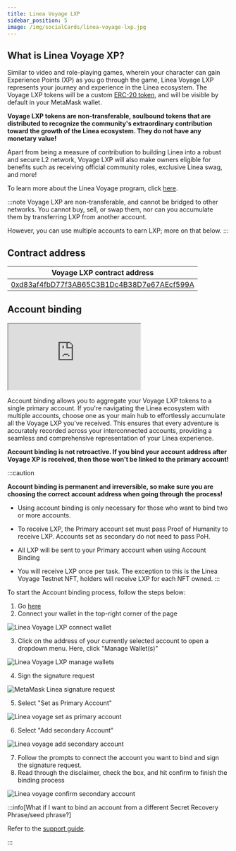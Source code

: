 ```yaml
---
title: Linea Voyage LXP
sidebar_position: 5
image: /img/socialCards/linea-voyage-lxp.jpg
---
```


## What is Linea Voyage XP?

Similar to video and role-playing games, wherein your character can gain Experience Points (XP) as
you go through the game, Linea Voyage LXP represents your journey and experience in the Linea
ecosystem.
The Voyage LXP tokens will be a custom
[ERC-20 token](https://ethereum.org/en/developers/docs/standards/tokens/erc-20/), and will be
visible by default in your MetaMask wallet.

**Voyage LXP tokens are non-transferable, soulbound tokens that are distributed to recognize the
community's extraordinary contribution toward the growth of the Linea ecosystem. They do not have
any monetary value!**

Apart from being a measure of contribution to building Linea into a robust and secure L2 network,
Voyage LXP will also make owners eligible for benefits such as receiving official community roles,
exclusive Linea swag, and more!

To learn more about the Linea Voyage program, click [here](https://support.linea.build/linea-voyage).

:::note
Voyage LXP are non-transferable, and cannot be bridged to other networks. You cannot buy, sell, or
swap them, nor can you accumulate them by transferring LXP from another account.

However, you can use multiple accounts to earn LXP; more on that below.
:::

## Contract address

| Voyage LXP contract address |
| --- |
| [0xd83af4fbD77f3AB65C3B1Dc4B38D7e67AEcf599A](https://lineascan.build/address/0xd83af4fbD77f3AB65C3B1Dc4B38D7e67AEcf599A) |

## Account binding

<div class="center-container">
    <div class="video-container">
      <iframe
        class="video-iframe"
        src="https://www.youtube.com/embed/qH5xRiXSMSg?si=k3TO5LpHUWaR-TbU"
        title="Linea Voyage LXP: Account Binding Guide"
        allow="accelerometer; autoplay; clipboard-write; encrypted-media; gyroscope; picture-in-picture; web-share"
        allowFullScreen></iframe>
    </div>
</div>

Account binding allows you to aggregate your Voyage LXP tokens to a single primary account.
If you're navigating the Linea ecosystem with multiple accounts, choose one as your main hub to
effortlessly accumulate all the Voyage LXP you've received.
This ensures that every adventure is accurately recorded across your interconnected accounts,
providing a seamless and comprehensive representation of your Linea experience.

**Account binding is not retroactive. If you bind your account address after Voyage XP is received,
then those won't be linked to the primary account!**

:::caution

**Account binding is permanent and irreversible, so make sure you are choosing the correct account address when going through the process!**

- Using account binding is only necessary for those who want to bind two or more accounts.

- To receive LXP, the Primary account set must pass Proof of Humanity to receive LXP. Accounts set as secondary do not need to pass PoH.

- All LXP will be sent to your Primary account when using Account Binding

- You will receive LXP once per task. The exception to this is the Linea Voyage Testnet NFT, holders will receive LXP for each NFT owned.
:::

To start the Account binding process, follow the steps below:

1. Go [here](https://linea.build/activations)
2. Connect your wallet in the top-right corner of the page

<div class="center-container">
  <div class="img-large">
    <img
      src="/img/article_images/Use_Linea/Linea_voyage_xp/Linea_Voyage_connect_wallet.png"
      alt="Linea Voyage LXP connect wallet"
    />
  </div>
</div>

3. Click on the address of your currently selected account to open a dropdown menu. Here, click
"Manage Wallet(s)"

<div class="center-container">
  <div class="img-large">
    <img
      src="/img/article_images/Use_Linea/Linea_voyage_xp/Linea_Voyage_manage_wallets.png"
      alt="Linea Voyage LXP manage wallets"
    />
  </div>
</div>

4. Sign the signature request

<div class="center-container">
  <div class="img-small">
    <img
      src="/img/article_images/Use_Linea/Linea_voyage_xp/Linea_Voyage_signature_request.png"
      alt="MetaMask Linea signature request"
    />
  </div>
</div>

5. Select "Set as Primary Account"

<div class="center-container">
  <div class="img-small">
    <img
      src="/img/article_images/Use_Linea/Linea_voyage_xp/Linea_Voyage_set_primary_account.png"
      alt="Linea voyage set as primary account"
    />
  </div>
</div>

6. Select "Add secondary Account"

<div class="center-container">
  <div class="img-small">
    <img
      src="/img/article_images/Use_Linea/Linea_voyage_xp/Linea_Voyage_set_secondary_account.png"
      alt="Linea voyage add secondary account"
    />
  </div>
</div>

7. Follow the prompts to connect the account you want to bind and sign the signature request.
8. Read through the disclaimer, check the box, and hit confirm to finish the binding process

<div class="center-container">
  <div class="img-small">
    <img
      src="/img/article_images/Use_Linea/Linea_voyage_xp/Linea_Voyage_confirm_accounts.png"
      alt="Linea voyage confirm secondary account"
    />
  </div>
</div>

:::info[What if I want to bind an account from a different Secret Recovery Phrase/seed phrase?]

Refer to the [support guide](https://support.linea.build/linea-voyage/lxp-binding-an-account-from-a-different-secret-recovery-phrase-).

:::
